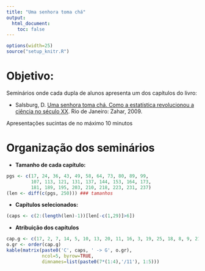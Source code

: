 ```yaml
---
title: "Uma senhora toma chá"
output:
  html_document:
    toc: false
---
```


```r
options(width=25)
source("setup_knitr.R")
```

# Objetivo:

Seminários onde cada dupla de alunos apresenta um dos capítulos do livro:

- Salsburg, D.
  [Uma senhora toma chá. Como a estatística revolucionou a ciência no século XX](http://www.zahar.com.br/livro/uma-senhora-toma-cha).
  Rio de Janeiro: Zahar, 2009.

Apresentações sucintas de no máximo 10 minutos

# Organização dos seminários

- **Tamanho de cada capítulo:** 

```r
pgs <- c(17, 24, 36, 43, 49, 58, 64, 73, 80, 89, 99, 
         107, 113, 121, 131, 137, 144, 153, 164, 173, 
         181, 189, 195, 203, 210, 218, 223, 231, 237)
(len <- diff(c(pgs, 250))) ### tamanhos
```

- **Capítulos selecionados:**
```r
(caps <- c(2:(length(len)-1))[len[-c(1,29)]>6])
```


- **Atribuição dos capítulos**
```r
cap.g <- c(17, 2, 7, 14, 5, 10, 13, 20, 11, 16, 3, 19, 25, 18, 8, 9, 21, 24, 23, 27)
o.gr <- order(cap.g)
kable(matrix(paste0('C', caps, ' -> G', o.gr),
             ncol=5, byrow=TRUE,
             dimnames=list(paste0(7*(1:4),'/11'), 1:5)))
```


<!-- links -->

[Fernando de Pol Mayer]: https://fernandomayer.github.io
[LEG]: http://www.leg.ufpr.br
[Resolução 49/15 - CEPE]: http://www.ufpr.br/soc/descarregar_arquivo.php?cod=1064
